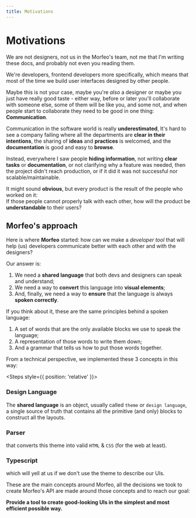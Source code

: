```yaml
---
title: Motivations
---
```



# Motivations

We are not designers, not us in the Morfeo's team, not me that I'm writing these docs, and probably not even you reading them.

We're developers, frontend developers more specifically, which means that most of the time we build user interfaces designed by other people.

Maybe this is not your case, maybe you're _also_ a designer or maybe you just have really good taste - either way, before or later you'll collaborate with someone else, some of them will be like you, and some not, and when people start to collaborate they need to be good in one thing: **Communication**.

Communication in the software world is really **underestimated**, It's hard to see a company failing where all the departments are **clear in their intentions**, the sharing of **ideas** and **practices** is welcomed, and the **documentation** is good and easy to **browse**.

Instead, everywhere I saw people **hiding information**, not writing **clear tasks** or **documentation**, or not clarifying why a feature was needed, then the project didn't reach production, or if it did it was not successful nor scalable/maintainable.

<Callout type="default">

It might sound **obvious**, but every product is the result of the people who
worked on it:<br/>
If those people cannot properly talk with each other, how will
the product be **understandable** to their users?

</Callout>

## Morfeo's approach

Here is where **Morfeo** started: how can we make a _developer tool_ that will help (us) developers communicate better with each other and with the designers?

Our answer is:

1. We need a **shared language** that both devs and designers can speak and understand;
2. We need a way to **convert** this language into **visual elements**;
3. And, finally, we need a way to **ensure** that the language is always **spoken correctly**.

<Callout type="info">
If you think about it, these are the same principles behind a spoken language:

1. A set of words that are the only available blocks we use to speak the language;
2. A representation of those words to write them down;
3. And a grammar that tells us how to put those words together.

</Callout>

From a technical perspective, we implemented these 3 concepts in this way:

<Steps style={{ position: 'relative' }}>

### Design Language

The **shared language** is an object, usually called `theme` or `design language`, a single source of truth that contains all the primitive (and only) blocks to construct all the layouts.

### Parser

that converts this theme into valid `HTML` & `CSS` (for the web at least).

### Typescript

which will yell at us if we don't use the theme to describe our UIs.

</Steps>

These are the main concepts around Morfeo, all the decisions we took to create Morfeo's API are made around those concepts and to reach our goal:

**Provide a tool to create good-looking UIs in the simplest and most efficient possible way.**

